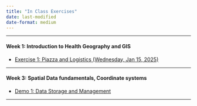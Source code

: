 ```yaml
---
title: "In Class Exercises"
date: last-modified
date-format: medium
---
```



------------------------------------------------------------------------

#### Week 1: Introduction to Health Geography and GIS

-   [Exercise 1: Piazza and Logistics (Wednesday, Jan 15, 2025)](./exercises/GEOG510_ex1_piazzaAndLogistics.docx)

------------------------------------------------------------------------

#### Week 3: Spatial Data fundamentals, Coordinate systems

-   [Demo 1: Data Storage and Management](./exercises/demo1_storageAndManagement.html){target="_blank"} 

------------------------------------------------------------------------
